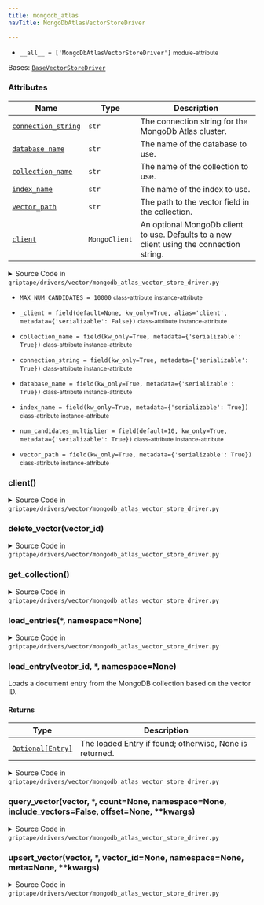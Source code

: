 ```yaml
---
title: mongodb_atlas
navTitle: MongoDbAtlasVectorStoreDriver

---
```


-   `__all__ = ['MongoDbAtlasVectorStoreDriver']` <small>module-attribute</small>  <span id="griptape.drivers.vector.mongodb_atlas.__all__"></span> 

<span id="griptape.drivers.vector.mongodb_atlas.MongoDbAtlasVectorStoreDriver"></span>

Bases:
 [`BaseVectorStoreDriver`](./#griptape.drivers.vector.BaseVectorStoreDriver "BaseVectorStoreDriver (griptape.drivers.vector.BaseVectorStoreDriver)")

### Attributes

| Name                                                                                                                                                                                                                                                                                                                                                                                                        | Type          | Description                                                                                   |
| ----------------------------------------------------------------------------------------------------------------------------------------------------------------------------------------------------------------------------------------------------------------------------------------------------------------------------------------------------------------------------------------------------------- | ------------- | --------------------------------------------------------------------------------------------- |
| <a href="mongodb_atlas.mdx#griptape.drivers.vector.mongodb_atlas.MongoDbAtlasVectorStoreDriver.connection_string" title="connection_string = field(kw_only=True, metadata={'serializable': True})           class-attribute       instance-attribute    (griptape.drivers.vector.mongodb_atlas.MongoDbAtlasVectorStoreDriver.connection_string)"><code class="language-python">connection_string</code></a> | `str`         | The connection string for the MongoDb Atlas cluster.<br/>                                     |
| <a href="mongodb_atlas.mdx#griptape.drivers.vector.mongodb_atlas.MongoDbAtlasVectorStoreDriver.database_name" title="database_name = field(kw_only=True, metadata={'serializable': True})           class-attribute       instance-attribute    (griptape.drivers.vector.mongodb_atlas.MongoDbAtlasVectorStoreDriver.database_name)"><code class="language-python">database_name</code></a>                 | `str`         | The name of the database to use.<br/>                                                         |
| <a href="mongodb_atlas.mdx#griptape.drivers.vector.mongodb_atlas.MongoDbAtlasVectorStoreDriver.collection_name" title="collection_name = field(kw_only=True, metadata={'serializable': True})           class-attribute       instance-attribute    (griptape.drivers.vector.mongodb_atlas.MongoDbAtlasVectorStoreDriver.collection_name)"><code class="language-python">collection_name</code></a>         | `str`         | The name of the collection to use.<br/>                                                       |
| <a href="mongodb_atlas.mdx#griptape.drivers.vector.mongodb_atlas.MongoDbAtlasVectorStoreDriver.index_name" title="index_name = field(kw_only=True, metadata={'serializable': True})           class-attribute       instance-attribute    (griptape.drivers.vector.mongodb_atlas.MongoDbAtlasVectorStoreDriver.index_name)"><code class="language-python">index_name</code></a>                             | `str`         | The name of the index to use.<br/>                                                            |
| <a href="mongodb_atlas.mdx#griptape.drivers.vector.mongodb_atlas.MongoDbAtlasVectorStoreDriver.vector_path" title="vector_path = field(kw_only=True, metadata={'serializable': True})           class-attribute       instance-attribute    (griptape.drivers.vector.mongodb_atlas.MongoDbAtlasVectorStoreDriver.vector_path)"><code class="language-python">vector_path</code></a>                         | `str`         | The path to the vector field in the collection.<br/>                                          |
| <a href="mongodb_atlas.mdx#griptape.drivers.vector.mongodb_atlas.MongoDbAtlasVectorStoreDriver.client" title="client() (griptape.drivers.vector.mongodb_atlas.MongoDbAtlasVectorStoreDriver.client)"><code class="language-python">client</code></a>                                                                                                                                                        | `MongoClient` | An optional MongoDb client to use. Defaults to a new client using the connection string.<br/> |

<details><summary>Source Code in <code>griptape&#47;drivers&#47;vector&#47;mongodb_atlas_vector_store_driver.py</code></summary>

```python
@define
class MongoDbAtlasVectorStoreDriver(BaseVectorStoreDriver):
    """A Vector Store Driver for MongoDb Atlas.

    Attributes:
        connection_string: The connection string for the MongoDb Atlas cluster.
        database_name: The name of the database to use.
        collection_name: The name of the collection to use.
        index_name: The name of the index to use.
        vector_path: The path to the vector field in the collection.
        client: An optional MongoDb client to use. Defaults to a new client using the connection string.
    """

    MAX_NUM_CANDIDATES = 10000

    connection_string: str = field(kw_only=True, metadata={"serializable": True})
    database_name: str = field(kw_only=True, metadata={"serializable": True})
    collection_name: str = field(kw_only=True, metadata={"serializable": True})
    index_name: str = field(kw_only=True, metadata={"serializable": True})
    vector_path: str = field(kw_only=True, metadata={"serializable": True})
    num_candidates_multiplier: int = field(
        default=10,
        kw_only=True,
        metadata={"serializable": True},
    )  # https://www.mongodb.com/docs/atlas/atlas-vector-search/vector-search-stage/#fields
    _client: Optional[MongoClient] = field(default=None, kw_only=True, alias="client", metadata={"serializable": False})

    @lazy_property()
    def client(self) -> MongoClient:
        return import_optional_dependency("pymongo").MongoClient(self.connection_string)

    def get_collection(self) -> Collection:
        """Returns the MongoDB Collection instance for the specified database and collection name."""
        return self.client[self.database_name][self.collection_name]

    def upsert_vector(
        self,
        vector: list[float],
        *,
        vector_id: Optional[str] = None,
        namespace: Optional[str] = None,
        meta: Optional[dict] = None,
        **kwargs,
    ) -> str:
        """Inserts or updates a vector in the collection.

        If a vector with the given vector ID already exists, it is updated; otherwise, a new vector is inserted.
        """
        collection = self.get_collection()

        if vector_id is None:
            result = collection.insert_one({self.vector_path: vector, "namespace": namespace, "meta": meta})
            vector_id = str(result.inserted_id)
        else:
            collection.replace_one(
                {"_id": vector_id},
                {self.vector_path: vector, "namespace": namespace, "meta": meta},
                upsert=True,
            )
        return vector_id

    def load_entry(self, vector_id: str, *, namespace: Optional[str] = None) -> Optional[BaseVectorStoreDriver.Entry]:
        """Loads a document entry from the MongoDB collection based on the vector ID.

        Returns:
            The loaded Entry if found; otherwise, None is returned.
        """
        collection = self.get_collection()
        if namespace:
            doc = collection.find_one({"_id": vector_id, "namespace": namespace})
        else:
            doc = collection.find_one({"_id": vector_id})

        if doc is None:
            return doc
        return BaseVectorStoreDriver.Entry(
            id=str(doc["_id"]),
            vector=doc[self.vector_path],
            namespace=doc["namespace"],
            meta=doc["meta"],
        )

    def load_entries(self, *, namespace: Optional[str] = None) -> list[BaseVectorStoreDriver.Entry]:
        """Loads all document entries from the MongoDB collection.

        Entries can optionally be filtered by namespace.
        """
        collection = self.get_collection()
        cursor = collection.find() if namespace is None else collection.find({"namespace": namespace})

        return [
            BaseVectorStoreDriver.Entry(
                id=str(doc["_id"]),
                vector=doc[self.vector_path],
                namespace=doc["namespace"],
                meta=doc["meta"],
            )
            for doc in cursor
        ]

    def query_vector(
        self,
        vector: list[float],
        *,
        count: Optional[int] = None,
        namespace: Optional[str] = None,
        include_vectors: bool = False,
        offset: Optional[int] = None,
        **kwargs,
    ) -> list[BaseVectorStoreDriver.Entry]:
        """Queries the MongoDB collection for documents that match the provided vector list.

        Results can be customized based on parameters like count, namespace, inclusion of vectors, offset, and index.
        """
        collection = self.get_collection()

        count = count or BaseVectorStoreDriver.DEFAULT_QUERY_COUNT
        offset = offset or 0

        pipeline = [
            {
                "$vectorSearch": {
                    "index": self.index_name,
                    "path": self.vector_path,
                    "queryVector": vector,
                    "numCandidates": min(count * self.num_candidates_multiplier, self.MAX_NUM_CANDIDATES),
                    "limit": count,
                },
            },
            {
                "$project": {
                    "_id": 1,
                    self.vector_path: 1,
                    "namespace": 1,
                    "meta": 1,
                    "score": {"$meta": "vectorSearchScore"},
                },
            },
        ]

        if namespace:
            pipeline[0]["$vectorSearch"]["filter"] = {"namespace": namespace}

        return [
            BaseVectorStoreDriver.Entry(
                id=str(doc["_id"]),
                vector=doc[self.vector_path] if include_vectors else [],
                score=doc["score"],
                meta=doc["meta"],
                namespace=namespace,
            )
            for doc in collection.aggregate(pipeline)
        ]

    def delete_vector(self, vector_id: str) -> None:
        """Deletes the vector from the collection."""
        collection = self.get_collection()
        collection.delete_one({"_id": vector_id})
```

</details>

-   `MAX_NUM_CANDIDATES = 10000` <small>class-attribute</small> <small>instance-attribute</small>  <span id="griptape.drivers.vector.mongodb_atlas.MongoDbAtlasVectorStoreDriver.MAX_NUM_CANDIDATES"></span> 

-   `_client = field(default=None, kw_only=True, alias='client', metadata={'serializable': False})` <small>class-attribute</small> <small>instance-attribute</small>  <span id="griptape.drivers.vector.mongodb_atlas.MongoDbAtlasVectorStoreDriver._client"></span> 

-   `collection_name = field(kw_only=True, metadata={'serializable': True})` <small>class-attribute</small> <small>instance-attribute</small>  <span id="griptape.drivers.vector.mongodb_atlas.MongoDbAtlasVectorStoreDriver.collection_name"></span> 

-   `connection_string = field(kw_only=True, metadata={'serializable': True})` <small>class-attribute</small> <small>instance-attribute</small>  <span id="griptape.drivers.vector.mongodb_atlas.MongoDbAtlasVectorStoreDriver.connection_string"></span> 

-   `database_name = field(kw_only=True, metadata={'serializable': True})` <small>class-attribute</small> <small>instance-attribute</small>  <span id="griptape.drivers.vector.mongodb_atlas.MongoDbAtlasVectorStoreDriver.database_name"></span> 

-   `index_name = field(kw_only=True, metadata={'serializable': True})` <small>class-attribute</small> <small>instance-attribute</small>  <span id="griptape.drivers.vector.mongodb_atlas.MongoDbAtlasVectorStoreDriver.index_name"></span> 

-   `num_candidates_multiplier = field(default=10, kw_only=True, metadata={'serializable': True})` <small>class-attribute</small> <small>instance-attribute</small>  <span id="griptape.drivers.vector.mongodb_atlas.MongoDbAtlasVectorStoreDriver.num_candidates_multiplier"></span> 

-   `vector_path = field(kw_only=True, metadata={'serializable': True})` <small>class-attribute</small> <small>instance-attribute</small>  <span id="griptape.drivers.vector.mongodb_atlas.MongoDbAtlasVectorStoreDriver.vector_path"></span> 

<span id="griptape.drivers.vector.mongodb_atlas.MongoDbAtlasVectorStoreDriver.client"></span>

### client()

<details><summary>Source Code in <code>griptape&#47;drivers&#47;vector&#47;mongodb_atlas_vector_store_driver.py</code></summary>

```python
@lazy_property()
def client(self) -> MongoClient:
    return import_optional_dependency("pymongo").MongoClient(self.connection_string)
```

</details>

<span id="griptape.drivers.vector.mongodb_atlas.MongoDbAtlasVectorStoreDriver.delete_vector"></span>

### delete_vector(vector_id)

<details><summary>Source Code in <code>griptape&#47;drivers&#47;vector&#47;mongodb_atlas_vector_store_driver.py</code></summary>

```python
def delete_vector(self, vector_id: str) -> None:
    """Deletes the vector from the collection."""
    collection = self.get_collection()
    collection.delete_one({"_id": vector_id})
```

</details>

<span id="griptape.drivers.vector.mongodb_atlas.MongoDbAtlasVectorStoreDriver.get_collection"></span>

### get_collection()

<details><summary>Source Code in <code>griptape&#47;drivers&#47;vector&#47;mongodb_atlas_vector_store_driver.py</code></summary>

```python
def get_collection(self) -> Collection:
    """Returns the MongoDB Collection instance for the specified database and collection name."""
    return self.client[self.database_name][self.collection_name]
```

</details>

<span id="griptape.drivers.vector.mongodb_atlas.MongoDbAtlasVectorStoreDriver.load_entries"></span>

### load_entries(\*, namespace=None)

<details><summary>Source Code in <code>griptape&#47;drivers&#47;vector&#47;mongodb_atlas_vector_store_driver.py</code></summary>

```python
def load_entries(self, *, namespace: Optional[str] = None) -> list[BaseVectorStoreDriver.Entry]:
    """Loads all document entries from the MongoDB collection.

    Entries can optionally be filtered by namespace.
    """
    collection = self.get_collection()
    cursor = collection.find() if namespace is None else collection.find({"namespace": namespace})

    return [
        BaseVectorStoreDriver.Entry(
            id=str(doc["_id"]),
            vector=doc[self.vector_path],
            namespace=doc["namespace"],
            meta=doc["meta"],
        )
        for doc in cursor
    ]
```

</details>

<span id="griptape.drivers.vector.mongodb_atlas.MongoDbAtlasVectorStoreDriver.load_entry"></span>

### load_entry(vector_id, \*, namespace=None)

Loads a document entry from the MongoDB collection based on the vector ID.

#### Returns

| Type                                                                                                                                                                                          | Description                                                  |
| --------------------------------------------------------------------------------------------------------------------------------------------------------------------------------------------- | ------------------------------------------------------------ |
| <a href="./#griptape.drivers.vector.BaseVectorStoreDriver.Entry" title="Entry (griptape.drivers.vector.BaseVectorStoreDriver.Entry)"><code class="language-python">Optional[Entry]</code></a> | The loaded Entry if found; otherwise, None is returned.<br/> |

<details><summary>Source Code in <code>griptape&#47;drivers&#47;vector&#47;mongodb_atlas_vector_store_driver.py</code></summary>

```python
def load_entry(self, vector_id: str, *, namespace: Optional[str] = None) -> Optional[BaseVectorStoreDriver.Entry]:
    """Loads a document entry from the MongoDB collection based on the vector ID.

    Returns:
        The loaded Entry if found; otherwise, None is returned.
    """
    collection = self.get_collection()
    if namespace:
        doc = collection.find_one({"_id": vector_id, "namespace": namespace})
    else:
        doc = collection.find_one({"_id": vector_id})

    if doc is None:
        return doc
    return BaseVectorStoreDriver.Entry(
        id=str(doc["_id"]),
        vector=doc[self.vector_path],
        namespace=doc["namespace"],
        meta=doc["meta"],
    )
```

</details>

<span id="griptape.drivers.vector.mongodb_atlas.MongoDbAtlasVectorStoreDriver.query_vector"></span>

### query_vector(vector, \*, count=None, namespace=None, include_vectors=False, offset=None, \*\*kwargs)

<details><summary>Source Code in <code>griptape&#47;drivers&#47;vector&#47;mongodb_atlas_vector_store_driver.py</code></summary>

```python
def query_vector(
    self,
    vector: list[float],
    *,
    count: Optional[int] = None,
    namespace: Optional[str] = None,
    include_vectors: bool = False,
    offset: Optional[int] = None,
    **kwargs,
) -> list[BaseVectorStoreDriver.Entry]:
    """Queries the MongoDB collection for documents that match the provided vector list.

    Results can be customized based on parameters like count, namespace, inclusion of vectors, offset, and index.
    """
    collection = self.get_collection()

    count = count or BaseVectorStoreDriver.DEFAULT_QUERY_COUNT
    offset = offset or 0

    pipeline = [
        {
            "$vectorSearch": {
                "index": self.index_name,
                "path": self.vector_path,
                "queryVector": vector,
                "numCandidates": min(count * self.num_candidates_multiplier, self.MAX_NUM_CANDIDATES),
                "limit": count,
            },
        },
        {
            "$project": {
                "_id": 1,
                self.vector_path: 1,
                "namespace": 1,
                "meta": 1,
                "score": {"$meta": "vectorSearchScore"},
            },
        },
    ]

    if namespace:
        pipeline[0]["$vectorSearch"]["filter"] = {"namespace": namespace}

    return [
        BaseVectorStoreDriver.Entry(
            id=str(doc["_id"]),
            vector=doc[self.vector_path] if include_vectors else [],
            score=doc["score"],
            meta=doc["meta"],
            namespace=namespace,
        )
        for doc in collection.aggregate(pipeline)
    ]
```

</details>

<span id="griptape.drivers.vector.mongodb_atlas.MongoDbAtlasVectorStoreDriver.upsert_vector"></span>

### upsert_vector(vector, \*, vector_id=None, namespace=None, meta=None, \*\*kwargs)

<details><summary>Source Code in <code>griptape&#47;drivers&#47;vector&#47;mongodb_atlas_vector_store_driver.py</code></summary>

```python
def upsert_vector(
    self,
    vector: list[float],
    *,
    vector_id: Optional[str] = None,
    namespace: Optional[str] = None,
    meta: Optional[dict] = None,
    **kwargs,
) -> str:
    """Inserts or updates a vector in the collection.

    If a vector with the given vector ID already exists, it is updated; otherwise, a new vector is inserted.
    """
    collection = self.get_collection()

    if vector_id is None:
        result = collection.insert_one({self.vector_path: vector, "namespace": namespace, "meta": meta})
        vector_id = str(result.inserted_id)
    else:
        collection.replace_one(
            {"_id": vector_id},
            {self.vector_path: vector, "namespace": namespace, "meta": meta},
            upsert=True,
        )
    return vector_id
```

</details>

